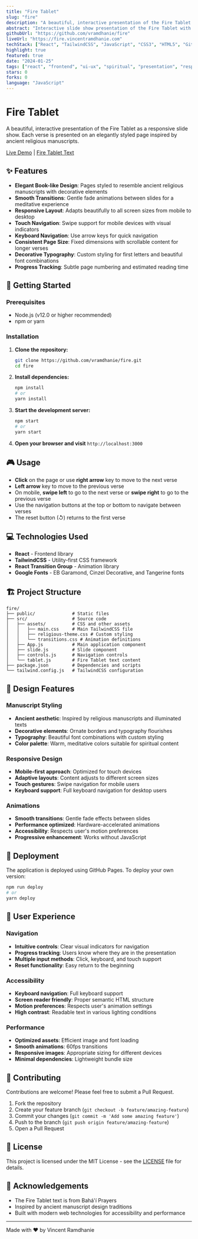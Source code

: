 ```yaml
---
title: "Fire Tablet"
slug: "fire"
description: "A beautiful, interactive presentation of the Fire Tablet as a responsive slide show with elegant book-like design and smooth transitions"
abstract: "Interactive slide show presentation of the Fire Tablet with elegant manuscript styling, responsive design, and smooth animations."
githubUrl: "https://github.com/vramdhanie/fire"
liveUrl: "https://fire.vincentramdhanie.com"
techStack: ["React", "TailwindCSS", "JavaScript", "CSS3", "HTML5", "GitHub Pages", "Responsive Design", "Animations"]
highlight: true
featured: true
date: "2024-01-25"
tags: ["react", "frontend", "ui-ux", "spiritual", "presentation", "responsive", "animations", "tailwindcss"]
stars: 0
forks: 0
language: "JavaScript"
---
```


# Fire Tablet

A beautiful, interactive presentation of the Fire Tablet as a responsive slide show. Each verse is presented on an elegantly styled page inspired by ancient religious manuscripts.

[Live Demo](https://fire.vincentramdhanie.com) | [Fire Tablet Text](https://github.com/vramdhanie/fire)

## ✨ Features

* **Elegant Book-like Design**: Pages styled to resemble ancient religious manuscripts with decorative elements
* **Smooth Transitions**: Gentle fade animations between slides for a meditative experience
* **Responsive Layout**: Adapts beautifully to all screen sizes from mobile to desktop
* **Touch Navigation**: Swipe support for mobile devices with visual indicators
* **Keyboard Navigation**: Use arrow keys for quick navigation
* **Consistent Page Size**: Fixed dimensions with scrollable content for longer verses
* **Decorative Typography**: Custom styling for first letters and beautiful font combinations
* **Progress Tracking**: Subtle page numbering and estimated reading time

## 🚀 Getting Started

### Prerequisites

* Node.js (v12.0 or higher recommended)
* npm or yarn

### Installation

1. **Clone the repository:**
   ```bash
   git clone https://github.com/vramdhanie/fire.git
   cd fire
   ```

2. **Install dependencies:**
   ```bash
   npm install
   # or
   yarn install
   ```

3. **Start the development server:**
   ```bash
   npm start
   # or
   yarn start
   ```

4. **Open your browser and visit** `http://localhost:3000`

## 🎮 Usage

* **Click** on the page or use **right arrow** key to move to the next verse
* **Left arrow** key to move to the previous verse
* On mobile, **swipe left** to go to the next verse or **swipe right** to go to the previous verse
* Use the navigation buttons at the top or bottom to navigate between verses
* The reset button (↺) returns to the first verse

## 💻 Technologies Used

* **React** - Frontend library
* **TailwindCSS** - Utility-first CSS framework
* **React Transition Group** - Animation library
* **Google Fonts** - EB Garamond, Cinzel Decorative, and Tangerine fonts

## 🏗️ Project Structure

```
fire/
├── public/              # Static files
├── src/                 # Source code
│   ├── assets/          # CSS and other assets
│   │   ├── main.css     # Main TailwindCSS file
│   │   ├── religious-theme.css # Custom styling
│   │   └── transitions.css # Animation definitions
│   ├── App.js           # Main application component
│   ├── slide.js         # Slide component
│   ├── controls.js      # Navigation controls
│   └── tablet.js        # Fire Tablet text content
├── package.json         # Dependencies and scripts
└── tailwind.config.js   # TailwindCSS configuration
```

## 🎨 Design Features

### Manuscript Styling
- **Ancient aesthetic**: Inspired by religious manuscripts and illuminated texts
- **Decorative elements**: Ornate borders and typography flourishes
- **Typography**: Beautiful font combinations with custom styling
- **Color palette**: Warm, meditative colors suitable for spiritual content

### Responsive Design
- **Mobile-first approach**: Optimized for touch devices
- **Adaptive layouts**: Content adjusts to different screen sizes
- **Touch gestures**: Swipe navigation for mobile users
- **Keyboard support**: Full keyboard navigation for desktop users

### Animations
- **Smooth transitions**: Gentle fade effects between slides
- **Performance optimized**: Hardware-accelerated animations
- **Accessibility**: Respects user's motion preferences
- **Progressive enhancement**: Works without JavaScript

## 🔄 Deployment

The application is deployed using GitHub Pages. To deploy your own version:

```bash
npm run deploy
# or
yarn deploy
```

## 🎯 User Experience

### Navigation
- **Intuitive controls**: Clear visual indicators for navigation
- **Progress tracking**: Users know where they are in the presentation
- **Multiple input methods**: Click, keyboard, and touch support
- **Reset functionality**: Easy return to the beginning

### Accessibility
- **Keyboard navigation**: Full keyboard support
- **Screen reader friendly**: Proper semantic HTML structure
- **Motion preferences**: Respects user's animation settings
- **High contrast**: Readable text in various lighting conditions

### Performance
- **Optimized assets**: Efficient image and font loading
- **Smooth animations**: 60fps transitions
- **Responsive images**: Appropriate sizing for different devices
- **Minimal dependencies**: Lightweight bundle size

## 🤝 Contributing

Contributions are welcome! Please feel free to submit a Pull Request.

1. Fork the repository
2. Create your feature branch (`git checkout -b feature/amazing-feature`)
3. Commit your changes (`git commit -m 'Add some amazing feature'`)
4. Push to the branch (`git push origin feature/amazing-feature`)
5. Open a Pull Request

## 📄 License

This project is licensed under the MIT License - see the [LICENSE](https://github.com/vramdhanie/fire/blob/main/LICENSE) file for details.

## 🙏 Acknowledgements

* The Fire Tablet text is from Bahá'í Prayers
* Inspired by ancient manuscript design traditions
* Built with modern web technologies for accessibility and performance

---

Made with ❤️ by Vincent Ramdhanie
